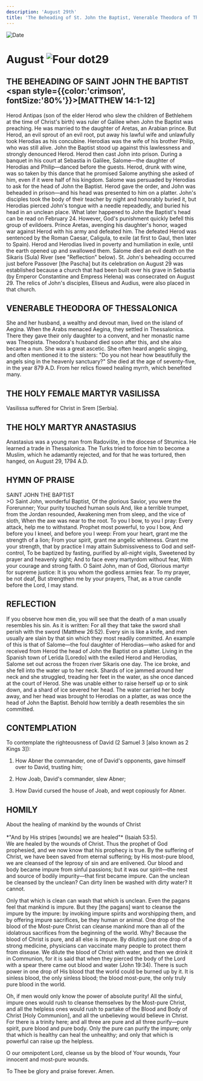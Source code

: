```yaml
---
description: 'August 29th'
title: 'The Beheading of St. John the Baptist, Venerable Theodora of Thessalonica, Holy Martyr Vasilissa, Holy Martyr Anastasius'
---
```


<CustomPaginator />
<RunningHead />

<Image src="/title-imprint.png" height={68} width={50} alt="Date" className="title-imprint"/>

# <div id="date">August <Image className="four-dot" src="/four-dot.png" height={15} width={15} alt="Four dot" />29</div>

## THE BEHEADING OF SAINT JOHN THE BAPTIST <br /><span style={{color:'crimson', fontSize:'80%'}}>[MATTHEW 14:1-12]</span>

Herod Antipas (son of the elder Herod who slew the children of Bethlehem at the time of Christ's birth) was ruler of Galilee when John the Baptist was preaching. He was married to the daughter of Aretas, an Arabian prince. But Herod, an evil sprout of an evil root, put away his lawful wife and unlawfully took Herodias as his concubine. Herodias was the wife of his brother Philip, who was still alive. John the Baptist stood up against this lawlessness and strongly denounced Herod. Herod then cast John into prison. During a banquet in his court at Sebastia in Galilee, Salome—the daughter of Herodias and Philip—danced before the guests. Herod, drunk with wine, was so taken by this dance that he promised Salome anything she asked of him, even if it were half of his kingdom. Salome was persuaded by Herodias to ask for the head of John the Baptist. Herod gave the order, and John was beheaded in prison—and his head was presented to him on a platter. John's disciples took the body of their teacher by night and honorably buried it, but Herodias pierced John's tongue with a needle repeadedly, and buried his head in an unclean place. What later happened to John the Baptist's head can be read on February 24. However, God's punishment quickly befell this group of evildoers. Prince Aretas, avenging his daughter's honor, waged war against Herod with his army and defeated him. The defeated Herod was sentenced by the Roman Caesar, Caligula, to exile (at first to Gaul, then later to Spain). Herod and Herodias lived in poverty and humiliation in exile, until the earth opened up and swallowed them. Salome died an evil death on the Sikaris (Sula) River (see "Reflection" below). St. John's beheading occurred just before Passover [the Pascha] but its celebration on August 29 was established because a church that had been built over his grave in Sebastia (by Emperor Constantine and Empress Helena) was consecrated on August 29. The relics of John's disciples, Eliseus and Audius, were also placed in that church.

## VENERABLE THEODORA OF THESSALONICA

She and her husband, a wealthy and devout man, lived on the island of Aegina. When the Arabs menaced Aegina, they settled in Thessalonica. There they gave their only daughter to a convent, and her monastic name was Theopista. Theodora's husband died soon after this, and she also became a nun. She was a great ascetic. She often heard angelic singing, and often mentioned it to the sisters: "Do you not hear how beautifully the angels sing in the heavenly sanctuary?" She died at the age of seventy-five, in the year 879 A.D. From her relics flowed healing myrrh, which benefited many.

## THE HOLY FEMALE MARTYR VASILISSA

Vasilissa suffered for Christ in Srem [Serbia].

## THE HOLY MARTYR ANASTASIUS

Anastasius was a young man from Radovište, in the diocese of Strumica. He learned a trade in Thessalonica. The Turks tried to force him to become a Muslim, which he adamantly rejected, and for that he was tortured, then hanged, on August 29, 1794 A.D.


## HYMN OF PRAISE
<div style={{textAlign:'center', color:'crimson', fontWeight:'bold'}}>
SAINT JOHN THE BAPTIST
</div>
>O Saint John, wonderful Baptist,  
Of the glorious Savior, you were the Forerunner;  
Your purity touched human souls  
And, like a terrible trumpet, from the Jordan resounded,  
Awakening men from sleep, and the vice of sloth,  
When the axe was near to the root.  
To you I bow, to you I pray:  
Every attack, help me to withstand.  
Prophet most powerful, to you I bow,  
And before you I kneel, and before you I weep:  
From your heart, grant me the strength of a lion;  
From your spirit, grant me angelic whiteness.  
Grant me your strength, that by practice I may attain  
Submissiveness to God and self-control,  
To be baptized by fasting, purified by all-night vigils,  
Sweetened by prayer and heavenly sight;  
And to face every martyrdom without fear,  
With your courage and strong faith.  
O Saint John, man of God,  
Glorious martyr for supreme justice:  
It is you whom the godless armies fear.  
To my prayer, be not deaf,  
But strengthen me by your prayers,  
That, as a true candle before the Lord, I may stand.  


## REFLECTION

If you observe how men die, you will see that the death of a man usually resembles his sin. As it is written: For all they that take the sword shall perish with the sword (Matthew 26:52). Every sin is like a knife, and men usually are slain by that sin which they most readily committed. An example of this is that of Salome—the foul daughter of Herodias—who asked for and received from Herod the head of John the Baptist on a platter. Living in the Spanish town of Lerida [Loredo] with the exiled Herod and Herodias, Salome set out across the frozen river Sikaris one day. The ice broke, and she fell into the water up to her neck. Shards of ice jammed around her neck and she struggled, treading her feet in the water, as she once danced at the court of Herod. She was unable either to raise herself up or to sink down, and a shard of ice severed her head. The water carried her body away, and her head was brought to Herodias on a platter, as was once the head of John the Baptist. Behold how terribly a death resembles the sin committed.


## CONTEMPLATION

To contemplate the righteousness of David (2 Samuel 3 [also known as 2 Kings 3]):

1. How Abner the commander, one of David's opponents, gave himself over to David, trusting him;

2. How Joab, David's commander, slew Abner;

3. How David cursed the house of Joab, and wept copiously for Abner.


## HOMILY
<div style={{textAlign:'center', color:'crimson', fontWeight:'bold'}}>
About the healing of mankind by the wounds of Christ
</div>
<br />
<div style={{textAlign:'right'}}>
*"And by His stripes [wounds] we are healed"* (Isaiah 53:5).
</div>
We are healed by the wounds of Christ. Thus the prophet of God prophesied, and we now know that his prophecy is true. By the suffering of Christ, we have been saved from eternal suffering; by His most-pure blood, we are cleansed of the leprosy of sin and are enlivened. Our blood and body became impure from sinful passions; but it was our spirit—the nest and source of bodily impurity—that first became impure. Can the unclean be cleansed by the unclean? Can dirty linen be washed with dirty water? It cannot.

Only that which is clean can wash that which is unclean. Even the pagans feel that mankind is impure. But they [the pagans] want to cleanse the impure by the impure: by invoking impure spirits and worshipping them, and by offering impure sacrifices, be they human or animal. One drop of the blood of the Most-pure Christ can cleanse mankind more than all of the idolatrous sacrifices from the beginning of the world. Why? Because the blood of Christ is pure, and all else is impure. By diluting just one drop of a strong medicine, physicians can vaccinate many people to protect them from disease. We dilute the blood of Christ with water, and then we drink it in Communion, for it is said that when they pierced the body of the Lord with a spear there came out blood and water (John 19:34). There is such power in one drop of His blood that the world could be burned up by it. It is sinless blood, the only sinless blood; the blood most-pure, the only truly pure blood in the world.

Oh, if men would only know the power of absolute purity! All the sinful, impure ones would rush to cleanse themselves by the Most-pure Christ, and all the helpless ones would rush to partake of the Blood and Body of Christ [Holy Communion], and all the unbelieving would believe in Christ. For there is a trinity here; and all three are pure and all three purify—pure spirit, pure blood and pure body. Only the pure can purify the impure; only that which is healthy can heal the unhealthy; and only that which is powerful can raise up the helpless.

O our omnipotent Lord, cleanse us by the blood of Your wounds, Your innocent and most-pure wounds.

To Thee be glory and praise forever. Amen.